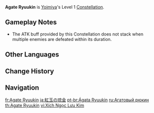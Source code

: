 {{Constellation Infobox
|image       = Constellation Agate Ryuukin.png
|description = The Aurous Blaze created by [[Ryuukin Saxifrage]] lasts for an extra 4s.<br>Additionally, when an opponent affected by Aurous Blaze is defeated within its duration, Yoimiya's ATK is increased by 20% for 20s.
|level       = 1
|character   = Yoimiya
|utility1    = ATK Increase
|utility2    = Duration Increase
}}
'''Agate Ryuukin''' is [[Yoimiya]]'s Level 1 [[Constellation]].

==Gameplay Notes==
*The ATK buff provided by this Constellation does not stack when multiple enemies are defeated within its duration.

==Other Languages==
{{Other Languages
|en      = Agate Ryuukin
|zhs     = 赤玉琉金
|zhs_rm  = Chì Yù Liújīn
|zht     = 赤玉琉金
|zht_rm  = Chì Yù Liújīn
|zh_tl   = Red Jade {{w|Ryukin}}
|ja      = 紅玉の琉金
|ja_rm   = Kougyoku no Ryuukin
|ja_tl   = Ruby {{w|Ryukin}}
|ko      = 적옥의 유금
|ko_rm   = Jeok'ok-ui Yugeum
|ko_tl   = Red Jade's {{w|Ryukin}}
|es      = Cornalina dorada
|es_tl   = Gold Coralline
|fr      = Agate Ryuukin
|ru      = Агатовый рюкин
|ru_tl   = Agate Ryuukin
|th      = Agate Ryuukin
|vi      = {{tt|Xích Ngọc Lưu Kim|赤玉琉金}}
|vi_tl   = Red Jade {{w|Ryukin}}{{Sino|vi}}
|de      = Ryuukin in Rot
|de_tl   = Ryuukin in Red
|id      = Agate Ryuukin
|pt      = Ágata Ryuukin
|pt_tl   = Agate Ryuukin
|tr      = Akik Ryuukin
|tr_tl   = Agate Ryuukin
|it      = Ryuukin d'agata
|it_tl   = Agate Ryuukin
}}

==Change History==
{{Change History|2.0}}

==Navigation==
{{Talent Navbox|Yoimiya}}

[[fr:Agate Ryuukin]]
[[ja:紅玉の琉金]]
[[pt-br:Ágata Ryuukin]]
[[ru:Агатовый рюкин]]
[[th:Agate Ryuukin]]
[[vi:Xích Ngọc Lưu Kim]]